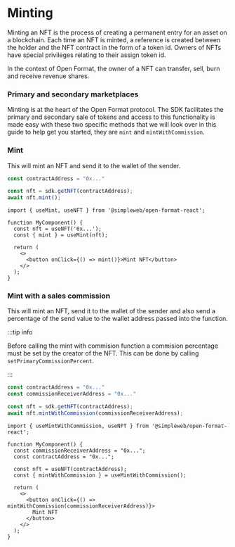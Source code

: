 
# Minting

Minting an NFT is the process of creating a permanent entry for an asset on a blockchain. Each time an NFT is minted, a reference is created between the holder and the NFT contract in the form of a token id. Owners of NFTs have special privileges relating to their assign token id.

In the context of Open Format, the owner of a NFT can transfer, sell, burn and receive revenue shares.

### Primary and secondary marketplaces

Minting is at the heart of the Open Format protocol. The SDK facilitates the primary and secondary sale of tokens and access to this functionality is made easy with these two specific methods that we will look over in this guide to help get you started, they are `mint` and `mintWithCommission`.

### Mint

This will mint an NFT and send it to the wallet of the sender.

<Tabs groupId="sdk">
<TabItem value="js" label="JavaScript">

```jsx showLineNumbers
const contractAddress = "0x..."

const nft = sdk.getNFT(contractAddress);
await nft.mint();
```

</TabItem>
<TabItem value="react" label="React">

```tsx showLineNumbers
import { useMint, useNFT } from '@simpleweb/open-format-react';

function MyComponent() {
  const nft = useNFT('0x...');
  const { mint } = useMint(nft);

  return (
    <>
      <button onClick={() => mint()}>Mint NFT</button>
    </>
  );
}
```

</TabItem>
</Tabs>

### Mint with a sales commission

This will mint an NFT, send it to the wallet of the sender and also send a percentage of the send value to the wallet address passed into the function.

:::tip info

Before calling the mint with commision function a commision percentage must be set by the creator of the NFT.
This can be done by calling `setPrimaryCommissionPercent`.

:::

<Tabs groupId="sdk">
<TabItem value="js" label="JavaScript">

```jsx showLineNumbers
const contractAddress = "0x..."
const commissionReceiverAddress = "0x..."

const nft = sdk.getNFT(contractAddress);
await nft.mintWithCommission(commissionReceiverAddress);
```

</TabItem>
<TabItem value="react" label="React">


```tsx showLineNumbers
import { useMintWithCommission, useNFT } from '@simpleweb/open-format-react';

function MyComponent() {
  const commissionReceiverAddress = "0x...";
  const contractAddress = "0x...";

  const nft = useNFT(contractAddress);
  const { mintWithCommission } = useMintWithCommission();

  return (
    <>
      <button onClick={() => mintWithCommission(commissionReceiverAddress)}>
        Mint NFT
      </button>
    </>
  );
}
```

</TabItem>
</Tabs>
